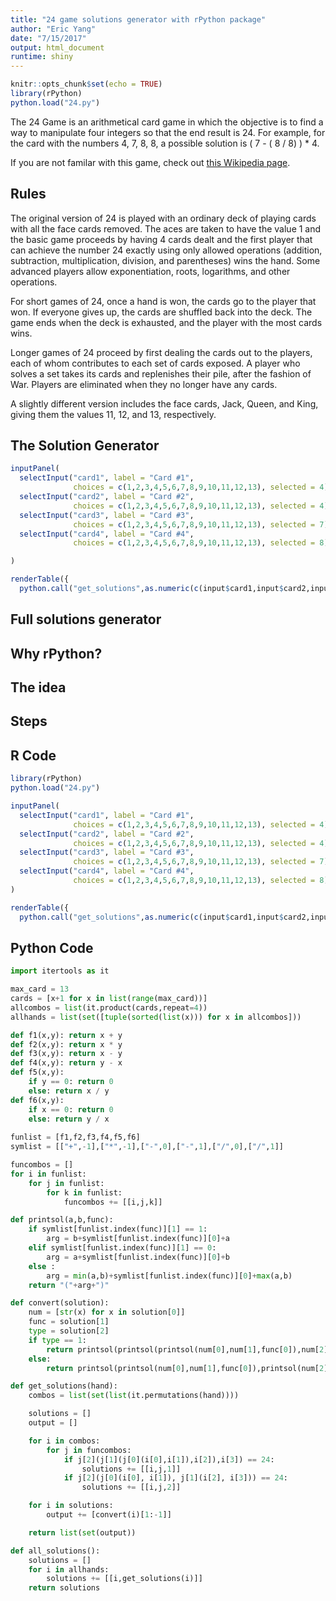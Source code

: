 ```yaml
---
title: "24 game solutions generator with rPython package"
author: "Eric Yang"
date: "7/15/2017"
output: html_document
runtime: shiny
---
```


```r
knitr::opts_chunk$set(echo = TRUE)
library(rPython)
python.load("24.py")
```

The 24 Game is an arithmetical card game in which the objective is to find a way to manipulate four integers so that the end result is 24. For example, for the card with the numbers 4, 7, 8, 8, a possible solution is ( 7 - ( 8 / 8) ) * 4.

If you are not familar with this game, check out <a href="https://en.wikipedia.org/wiki/24_Game" target="_blank">this Wikipedia page</a>.

## Rules

The original version of 24 is played with an ordinary deck of playing cards with all the face cards removed. The aces are taken to have the value 1 and the basic game proceeds by having 4 cards dealt and the first player that can achieve the number 24 exactly using only allowed operations (addition, subtraction, multiplication, division, and parentheses) wins the hand. Some advanced players allow exponentiation, roots, logarithms, and other operations.

For short games of 24, once a hand is won, the cards go to the player that won. If everyone gives up, the cards are shuffled back into the deck. The game ends when the deck is exhausted, and the player with the most cards wins.

Longer games of 24 proceed by first dealing the cards out to the players, each of whom contributes to each set of cards exposed. A player who solves a set takes its cards and replenishes their pile, after the fashion of War. Players are eliminated when they no longer have any cards.

A slightly different version includes the face cards, Jack, Queen, and King, giving them the values 11, 12, and 13, respectively.

## The Solution Generator

```r
inputPanel(
  selectInput("card1", label = "Card #1",
              choices = c(1,2,3,4,5,6,7,8,9,10,11,12,13), selected = 4),
  selectInput("card2", label = "Card #2",
              choices = c(1,2,3,4,5,6,7,8,9,10,11,12,13), selected = 4),
  selectInput("card3", label = "Card #3",
              choices = c(1,2,3,4,5,6,7,8,9,10,11,12,13), selected = 7),
  selectInput("card4", label = "Card #4",
              choices = c(1,2,3,4,5,6,7,8,9,10,11,12,13), selected = 8)

)

renderTable({
  python.call("get_solutions",as.numeric(c(input$card1,input$card2,input$card3,input$card4)))},rownames= TRUE)
```

## Full solutions generator

## Why rPython?

## The idea

## Steps

## R Code

```r
library(rPython)
python.load("24.py")

inputPanel(
  selectInput("card1", label = "Card #1",
              choices = c(1,2,3,4,5,6,7,8,9,10,11,12,13), selected = 4),
  selectInput("card2", label = "Card #2",
              choices = c(1,2,3,4,5,6,7,8,9,10,11,12,13), selected = 4),
  selectInput("card3", label = "Card #3",
              choices = c(1,2,3,4,5,6,7,8,9,10,11,12,13), selected = 7),
  selectInput("card4", label = "Card #4",
              choices = c(1,2,3,4,5,6,7,8,9,10,11,12,13), selected = 8)
)

renderTable({
  python.call("get_solutions",as.numeric(c(input$card1,input$card2,input$card3,input$card4)))},rownames= TRUE)
```

## Python Code

```python
import itertools as it

max_card = 13
cards = [x+1 for x in list(range(max_card))]
allcombos = list(it.product(cards,repeat=4))
allhands = list(set([tuple(sorted(list(x))) for x in allcombos]))

def f1(x,y): return x + y
def f2(x,y): return x * y
def f3(x,y): return x - y
def f4(x,y): return y - x
def f5(x,y):
    if y == 0: return 0
    else: return x / y
def f6(x,y):
    if x == 0: return 0
    else: return y / x
    
funlist = [f1,f2,f3,f4,f5,f6]
symlist = [["+",-1],["*",-1],["-",0],["-",1],["/",0],["/",1]]

funcombos = []
for i in funlist:
    for j in funlist:
        for k in funlist:
            funcombos += [[i,j,k]]

def printsol(a,b,func):
    if symlist[funlist.index(func)][1] == 1:
        arg = b+symlist[funlist.index(func)][0]+a
    elif symlist[funlist.index(func)][1] == 0:
        arg = a+symlist[funlist.index(func)][0]+b
    else :
        arg = min(a,b)+symlist[funlist.index(func)][0]+max(a,b)
    return "("+arg+")"

def convert(solution):
    num = [str(x) for x in solution[0]]
    func = solution[1]
    type = solution[2]
    if type == 1:
        return printsol(printsol(printsol(num[0],num[1],func[0]),num[2],func[1]),num[3],func[2])
    else:
        return printsol(printsol(num[0],num[1],func[0]),printsol(num[2],num[3],func[1]),func[2])

def get_solutions(hand):
    combos = list(set(list(it.permutations(hand))))

    solutions = []
    output = []

    for i in combos:
        for j in funcombos:
            if j[2](j[1](j[0](i[0],i[1]),i[2]),i[3]) == 24:
                solutions += [[i,j,1]]
            if j[2](j[0](i[0], i[1]), j[1](i[2], i[3])) == 24:
                solutions += [[i,j,2]]

    for i in solutions:
        output += [convert(i)[1:-1]]

    return list(set(output))

def all_solutions():
    solutions = []
    for i in allhands:
        solutions += [[i,get_solutions(i)]]
    return solutions

```




